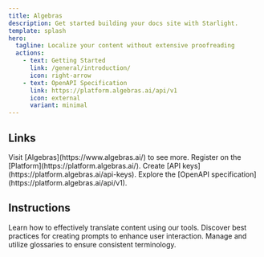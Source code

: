 ```yaml
---
title: Algebras
description: Get started building your docs site with Starlight.
template: splash
hero:
  tagline: Localize your content without extensive proofreading
  actions:
    - text: Getting Started
      link: /general/introduction/
      icon: right-arrow
    - text: OpenAPI Specification
      link: https://platform.algebras.ai/api/v1
      icon: external
      variant: minimal
---
```



## Links

<CardGrid>
  <Card title="Visit the Website" icon="open-book">
    Visit [Algebras](https://www.algebras.ai/) to see more.
  </Card>
  <Card title="Register on the Platform" icon="add-document">
    Register on the [Platform](https://platform.algebras.ai/).
  </Card>
  <Card title="Create API Keys" icon="setting">
    Create [API keys](https://platform.algebras.ai/api-keys).
  </Card>
  <Card title="Explore OpenAPI Specification" icon="open-book">
    Explore the [OpenAPI specification](https://platform.algebras.ai/api/v1).
  </Card>
</CardGrid>

## Instructions

<CardGrid>
  <Card title="Translation" icon="translate">
    Learn how to effectively translate content using our tools.
  </Card>
  <Card title="Prompting" icon="comment-alt">
    Discover best practices for creating prompts to enhance user interaction.
  </Card>
  <Card title="Glossaries" icon="book">
    Manage and utilize glossaries to ensure consistent terminology.
  </Card>
</CardGrid>
